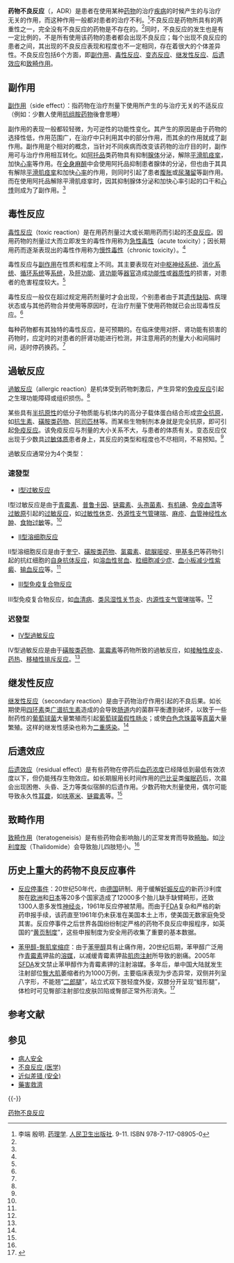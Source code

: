 {{Medical}}
{{Expand|time=2015-05-09T05:05:00+00:00}}
{{other uses|副作用 (消歧義)}}
{{Infobox disease
 | Name           = 药物不良反应
 | Image          = Drugreaction.jpg
 | Caption        = 
 | DiseasesDB     = 295
 | ICD10          = {{ICD10|T|88|7|t|80}}, {{ICD10|Y|40||y|40}}-{{ICD10|Y|59||y|40}}
 | ICD9           = {{ICD9|995.2}}, {{ICD9|E850}}-{{ICD9|E858}}
 | ICDO           = 
 | OMIM           = 
 | MedlinePlus    = 
 | eMedicineSubj  = 
 | eMedicineTopic = 
 | MeshID         = D004362
}}
'''药物不良反应'''（{{lang-en|adverse drug reaction}}，ADR）是患者在使用某种[[药物|药物]]的治疗[[疾病|疾病]]的时候产生的与治疗无关的作用，而这种作用一般都对患者的治疗不利。<ref name=PMPH>李端 殷明. [[药理学_(教材)|药理学]]. [[人民卫生出版社|人民卫生出版社]]. 9-11. ISBN 978-7-117-08905-0</ref>不良反应是药物所具有的两重性之一，完全没有不良反应的药物是不存在的。<ref name=PMPH />同时，不良反应的发生也是有一定比例的，不是所有使用该药物的患者都会出现不良反应；每个出现不良反应的患者之间，其出现的不良反应表现和程度也不一定相同，存在着很大的个体差异性。不良反应包括6个方面，即[[副作用|副作用]]、[[毒性反应|毒性反应]]、[[变态反应|变态反应]]、[[继发性反应|继发性反应]]、[[后遗效应|后遗效应]]和[[致畸作用|致畸作用]]。

== 副作用 ==
[[副作用|副作用]]（side effect）：指药物在治疗剂量下使用所产生的与治疗无关的不适反应（例如：少數人使用[[抗组胺药物|抗组胺药物]]後會思睡）

副作用的表现一般都较轻微，为可逆性的功能性变化。其产生的原因是由于药物的选择性低，作用范围广，在治疗中只利用其中的部分作用，而其余的作用就成了副作用。副作用是个相对的概念，当针对不同疾病而改变该药物的治疗目的时，副作用可与治疗作用相互转化。如[[阿托品|阿托品]]类药物具有抑制[[腺体|腺体]]分泌，解除[[平滑肌痉挛|平滑肌痉挛]]，加快[[心率|心率]]等作用。在[[全身麻醉|全身麻醉]]中会使用阿托品抑制患者腺体的分泌，但也由于其具有解除[[平滑肌痉挛|平滑肌痉挛]]和加快[[心率|心率]]的作用，则同时引起了患者[[腹胀|腹胀]]或[[尿潴留|尿潴留]]等副作用。而在使用阿托品解除平滑肌痉挛时，因其抑制腺体分泌和加快心率引起的口干和[[心悸|心悸]]则成为了副作用。<ref name=PMPH />

== 毒性反应 ==
[[毒性反应|毒性反应]]（toxic reaction）是在用药剂量过大或长期用药而引起的[[不良反應_(醫學)|不良反应]]。因用药物的剂量过大而立即发生的毒性作用称为[[急性毒性|急性毒性]]（acute toxicity）；因长期用药而逐渐表现出的毒性作用称为[[慢性毒性|慢性毒性]]（chronic toxicity）。<ref name=PMPH />

毒性反应与[[副作用|副作用]]在性质和程度上不同。其主要表现在对[[中枢神经系统|中枢神经系统]]、[[消化系统|消化系统]]、[[循环系统|循环系统]]等[[系统_(生物)|系统]]，及[[肝功能|肝功能]]、[[肾功能|肾功能]]等[[器官|器官]]造成[[功能性|功能性]]或[[器质性|器质性]]的损害，对患者的危害程度较大。<ref name=PMPH />

毒性反应一般仅在超过规定用药剂量时才会出现，个别患者由于其[[遗传缺陷|遗传缺陷]]、病理状态或与其他药物合并使用等原因时，在治疗剂量下使用药物就已会出现毒性反应。<ref name=PMPH />

每种药物都有其独特的毒性反应，是可预期的。在临床使用对肝、肾功能有损害的药物时，应定时的对患者的肝肾功能进行检测，并注意用药的剂量大小和间隔时间，适时停药换药。<ref name=PMPH />

== 過敏反应 ==
[[過敏反应|過敏反应]]（allergic reaction）是机体受到药物刺激后，产生异常的[[免疫反应|免疫反应]]引起之生理功能障碍或组织损伤。<ref name=PMPH />

某些具有[[半抗原性|半抗原性]]的低分子物质能与机体内的高分子载体蛋白结合形成[[完全抗原|完全抗原]]，如[[抗生素|抗生素]]、[[磺胺类药物|磺胺类药物]]、[[阿司匹林|阿司匹林]]等。而某些生物制剂本身就是完全抗原，即可引起[[免疫反应|免疫反应]]。该免疫反应与剂量的大小关系不大，与患者的体质有关。变态反应仅出现于少数具[[过敏体质|过敏体质]]患者身上，其反应的类型和程度也不尽相同，不易预知。<ref name=PMPH />

過敏反应通常分为4个类型：

=== 速發型 ===
*[[Ⅰ型过敏反应|Ⅰ型过敏反应]]
Ⅰ型过敏反应是由于[[青霉素|青霉素]]、[[普鲁卡因|普鲁卡因]]、[[链霉素|链霉素]]、[[头孢菌素|头孢菌素]]、[[有机碘|有机碘]]、[[免疫血清|免疫血清]]等[[过敏原|过敏原]]引起的[[过敏反应|过敏反应]]，如[[过敏性休克|过敏性休克]]、[[外源性支气管哮喘|外源性支气管哮喘]]、[[麻疹|麻疹]]、[[血管神经性水肿|血管神经性水肿]]、[[食物过敏|食物过敏]]等。<ref name=PMPH />

*[[Ⅱ型溶细胞反应|Ⅱ型溶细胞反应]]
Ⅱ型溶细胞反应是由于[[奎宁|奎宁]]、[[磺胺类药物|磺胺类药物]]、[[氯霉素|氯霉素]]、[[硫脲嘧啶|硫脲嘧啶]]、[[甲基多巴|甲基多巴]]等药物引起的抗红细胞的[[自身抗体反应|自身抗体反应]]，如[[溶血性贫血|溶血性贫血]]、[[粒细胞减少症|粒细胞减少症]]、[[血小板减少性紫癜|血小板减少性紫癜]]、[[输血反应|输血反应]]等。<ref name=PMPH />

*[[Ⅲ型免疫复合物反应|Ⅲ型免疫复合物反应]]
Ⅲ型免疫复合物反应，如[[血清病|血清病]]、[[类风湿性关节炎|类风湿性关节炎]]、[[内源性支气管哮喘|内源性支气管哮喘]]等。<ref name=PMPH />

=== 迟發型 ===
*[[Ⅳ型過敏反应|Ⅳ型過敏反应]]
Ⅳ型過敏反应是由于[[磺胺类药物|磺胺类药物]]、[[氯霉素|氯霉素]]等药物所致的過敏反应，如[[接触性皮炎|接触性皮炎]]、[[药热|药热]]、[[移植性排斥反应|移植性排斥反应]]。<ref name=PMPH />

== 继发性反应 ==
[[继发性反应|继发性反应]]（secondary reaction）是由于药物治疗作用引起的不良后果。如长期使用[[四环素|四环素]]类[[广谱抗生素|广谱抗生素]]造成的会导致[[肠道|肠道]]内的菌群平衡遭到破坏，以致于一些耐药性的[[葡萄球菌|葡萄球菌]]大量繁殖而引起[[葡萄球菌假性肠炎|葡萄球菌假性肠炎]]；或使[[白色念珠菌|白色念珠菌]]等[[真菌|真菌]]大量繁殖。这样的继发性感染也称为[[二重感染|二重感染]]。<ref name=PMPH />

== 后遗效应 ==
[[后遗效应|后遗效应]]（residual effect）是有些药物在停药后[[血药浓度|血药浓度]]已经降低到最低有效浓度以下，但仍能残存生物效应。如长期服用长时间作用的[[巴比妥|巴比妥]]类[[催眠药|催眠药]]后，次晨会出现困倦、头昏、乏力等类似宿醉的后遗作用。少数药物大剂量使用，偶尔可能导致永久性[[耳聋|耳聋]]，如[[呋塞米|呋塞米]]、[[链霉素|链霉素]]等。<ref name=PMPH />

== 致畸作用 ==
[[致畸作用|致畸作用]]（teratogeneisis）是有些药物会影响胎儿的正常发育而导致[[畸胎|畸胎]]。如[[沙利度胺|沙利度胺]]（Thalidomide）会导致胎儿四肢短小。<ref name=PMPH />

==历史上重大的药物不良反应事件==
*[[反应停事件|反应停事件]]：20世纪50年代，由[[德国|德国]]研制、用于缓解[[害喜|妊娠反应]]的新药沙利度胺在[[欧洲|欧洲]]和[[日本|日本]]等20多个国家造成了12000多个胎儿缺手缺臂畸形，还致1300人患多发性[[神经炎|神经炎]]，1961年反应停被禁用。而由于[[FDA|FDA]]复杂和严格的新药申报手续，该药直至1961年仍未获准在美国本土上市，使美国无数家庭免受其害。反应停事件之后世界各国纷纷制定严格的药物不良反应申报程序，如英国的“[[黄页制度|黄页制度]]”，这些申报制度为安全用药收集了重要的基本数据。{{來源請求}}

*[[苯甲醇-臀肌挛缩症|苯甲醇-臀肌挛缩症]]：由于[[苯甲醇|苯甲醇]]具有止痛作用，20世纪后期，苯甲醇广泛用作[[青霉素|青霉素]]钾盐的[[溶媒|溶媒]]，以减缓青霉素钾盐[[肌肉注射|肌肉注射]]所导致的剧痛。2005年[[SFDA|SFDA]]发文禁止苯甲醇作为青霉素钾的注射溶媒。多年后，单中国大陆就发生注射部位[[臀大肌|臀大肌]]萎缩者约为1000万例，主要临床表现为步态异常，双侧并列呈八字形，不能翘“[[二郎腿|二郎腿]]”，站立式双下肢轻度外旋，双膝分开呈现“蛙形腿”，体检时可见臀部注射部位皮肤凹陷或臀部正常外形消失。<ref> {{Cite book | author = 李俊 | title = 临床药理学.Clinical Pharmacology（第五版）| url = https://archive.org/details/linchuangyaolixu0041unse | location = 北京 | publisher = [[人民卫生出版社|人民卫生出版社]] | date = 2013-3 |  ISBN = 978-7-117-16993-6 | accessdate = 2017-9 | language=zh-cn}} </ref>

== 参考文献 ==
{{Reflist}}

== 参见 ==
{{Portal box|医学}}
* [[病人安全|病人安全]]
* [[不良反应_(医学)|不良反应 (医学)]]
* [[近似差错_(安全)|近似差错 (安全)]]
* [[藥害救濟|藥害救濟]]

{{-}}
{{Medical harm}}

[[Category:药物不良反应|]]